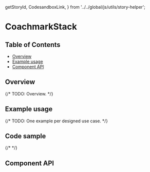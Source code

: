  getStoryId,
  CodesandboxLink,
} from '../../global/js/utils/story-helper';

# CoachmarkStack

## Table of Contents

- [Overview](#overview)
- [Example usage](#example-usage)
- [Component API](#component-api)

## Overview

{/* TODO: Overview. */}

## Example usage

{/* TODO: One example per designed use case. */}

<Canvas>
  <Story id={getStoryId(CoachmarkStack.displayName, 'coachmark-stack')} />
</Canvas>

## Code sample

{/* <CodesandboxLink exampleDirectory="CoachmarkStack" /> */}

## Component API

<ArgsTable />
